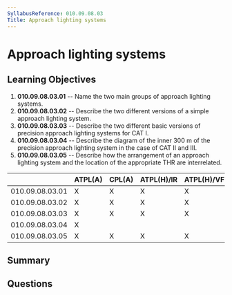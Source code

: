 ```yaml
---
SyllabusReference: 010.09.08.03
Title: Approach lighting systems
---
```


# Approach lighting systems

## Learning Objectives

1. **010.09.08.03.01** -- Name the two main groups of approach lighting systems.
2. **010.09.08.03.02** -- Describe the two different versions of a simple
   approach lighting system.
3. **010.09.08.03.03** -- Describe the two different basic versions of precision
   approach lighting systems for CAT I.
4. **010.09.08.03.04** -- Describe the diagram of the inner 300 m of the
   precision approach lighting system in the case of CAT II and III.
5. **010.09.08.03.05** -- Describe how the arrangement of an approach lighting
   system and the location of the appropriate THR are interrelated.

|                 | ATPL(A) | CPL(A) | ATPL(H)/IR | ATPL(H)/VFR | CPL(H) | IR  | CBIR(A) |
| --------------- | ------- | ------ | ---------- | ----------- | ------ | --- | ------- |
| 010.09.08.03.01 | X       | X      | X          | X           | X      | X   | X       |
| 010.09.08.03.02 | X       | X      | X          | X           | X      | X   | X       |
| 010.09.08.03.03 | X       | X      | X          | X           | X      | X   | X       |
| 010.09.08.03.04 | X       |        |            |             |        |     |         |
| 010.09.08.03.05 | X       | X      | X          | X           | X      | X   | X       |

## Summary

## Questions
